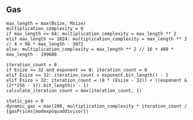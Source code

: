 ## Gas

    max_length = max(Bsize, Msize)
    multiplication_complexity = 0
    if max_length <= 64: multiplication_complexity = max_length ** 2
    elif max_length <= 1024: multiplication_complexity = max_length ** 2 // 4 + 96 * max_length - 3072
    else: multiplication_complexity = max_length ** 2 // 16 + 480 * max_length - 199680

    iteration_count = 0
    if Esize <= 32 and exponent == 0: iteration_count = 0
    elif Esize <= 32: iteration_count = exponent.bit_length() - 1
    elif Esize > 32: iteration_count = (8 * (Esize - 32)) + ((exponent & (2**256 - 1)).bit_length() - 1)
    calculate_iteration_count = max(iteration_count, 1)

    static_gas = 0
    dynamic_gas = max(200, multiplication_complexity * iteration_count / {gasPrices|modexpGquaddivisor})
